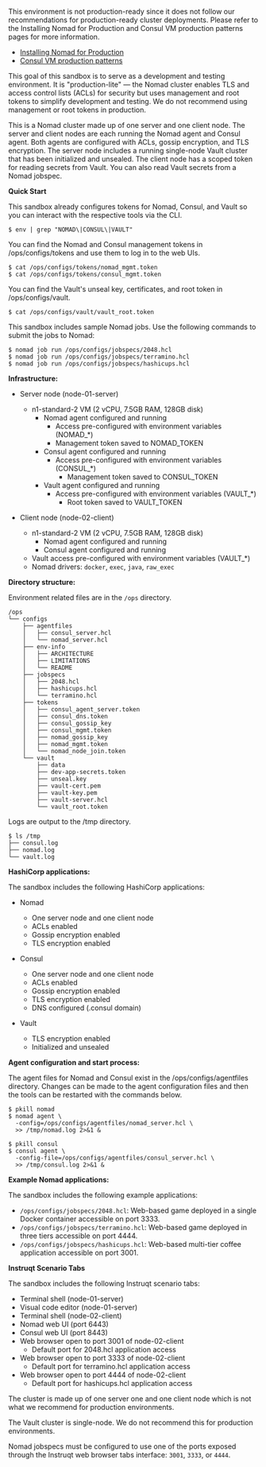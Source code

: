 <Tabs>
<Tab heading="Nomad Sandbox">

<Tabs>
<Tab heading="Overview">

<Warning>

This environment is not production-ready since it does not follow our 
recommendations for production-ready cluster deployments. Please refer to the 
Installing Nomad for Production and Consul VM production patterns pages for
more information.

- [Installing Nomad for Production](/nomad/docs/install/production)
- [Consul VM production patterns](/consul/tutorials/production-vms)

This goal of this sandbox is to serve as a development and testing environment. 
It is "production-lite" — the Nomad cluster enables TLS and access control lists 
(ACLs) for security but uses management and root tokens to simplify development 
and testing. We do not recommend using management or root tokens in production.

</Warning>

This is a Nomad cluster made up of one server and one client node. The server 
and client nodes are each running the Nomad agent and Consul agent. Both agents 
are configured with ACLs, gossip encryption, and TLS encryption.
The server node includes a running single-node Vault cluster that has been 
initialized and unsealed. The client node has a scoped token for reading secrets 
from Vault. You can also read Vault secrets from a Nomad jobspec.

**Quick Start**

This sandbox already configures tokens for Nomad, Consul, and Vault so you can
interact with the respective tools via the CLI.

```shell-session
$ env | grep "NOMAD\|CONSUL\|VAULT"
```

You can find the Nomad and Consul management tokens in /ops/configs/tokens and
use them to log in to the web UIs.

```shell-session
$ cat /ops/configs/tokens/nomad_mgmt.token
$ cat /ops/configs/tokens/consul_mgmt.token
```

You can find the Vault's unseal key, certificates, and root token in /ops/configs/vault.

```shell-session
$ cat /ops/configs/vault/vault_root.token
```

This sandbox includes sample Nomad jobs. Use the following commands to submit 
the jobs to Nomad:

```shell-session
$ nomad job run /ops/configs/jobspecs/2048.hcl
$ nomad job run /ops/configs/jobspecs/terramino.hcl
$ nomad job run /ops/configs/jobspecs/hashicups.hcl
```

</Tab>
<Tab heading="Architecture">

**Infrastructure:**

- Server node (node-01-server)
  - n1-standard-2 VM (2 vCPU, 7.5GB RAM, 128GB disk) 
    - Nomad agent configured and running
      - Access pre-configured with environment variables (NOMAD_*)
      - Management token saved to NOMAD_TOKEN
    - Consul agent configured and running
      - Access pre-configured with environment variables (CONSUL_*)
        - Management token saved to CONSUL_TOKEN
    - Vault agent configured and running
      - Access pre-configured with environment variables (VAULT_*)
        - Root token saved to VAULT_TOKEN

- Client node (node-02-client)
  - n1-standard-2 VM (2 vCPU, 7.5GB RAM, 128GB disk)
    - Nomad agent configured and running
    - Consul agent configured and running
  - Vault access pre-configured with environment variables (VAULT_*)
  - Nomad drivers: `docker`, `exec`, `java`, `raw_exec`

**Directory structure:**

Environment related files are in the `/ops` directory.

<CodeBlockConfig hideClipboard>

```
/ops
└── configs
    ├── agentfiles
    │   ├── consul_server.hcl
    │   └── nomad_server.hcl
    ├── env-info
    │   ├── ARCHITECTURE
    │   ├── LIMITATIONS
    │   └── README
    ├── jobspecs
    │   ├── 2048.hcl
    │   ├── hashicups.hcl
    │   └── terramino.hcl
    ├── tokens
    │   ├── consul_agent_server.token
    │   ├── consul_dns.token
    │   ├── consul_gossip_key
    │   ├── consul_mgmt.token
    │   ├── nomad_gossip_key
    │   ├── nomad_mgmt.token
    │   └── nomad_node_join.token
    └── vault
        ├── data
        ├── dev-app-secrets.token
        ├── unseal.key
        ├── vault-cert.pem
        ├── vault-key.pem
        ├── vault-server.hcl
        └── vault_root.token
```

</CodeBlockConfig>

Logs are output to the /tmp directory.

```shell-session
$ ls /tmp
├── consul.log
├── nomad.log
└── vault.log
```

**HashiCorp applications:**

The sandbox includes the following HashiCorp applications:

- Nomad
  - One server node and one client node
  - ACLs enabled
  - Gossip encryption enabled
  - TLS encryption enabled

- Consul
  - One server node and one client node
  - ACLs enabled
  - Gossip encryption enabled
  - TLS encryption enabled
  - DNS configured (.consul domain)

- Vault
  - TLS encryption enabled
  - Initialized and unsealed

**Agent configuration and start process:**

The agent files for Nomad and Consul exist in the /ops/configs/agentfiles
directory. Changes can be made to the agent configuration files and then the
tools can be restarted with the commands below.

```shell-session
$ pkill nomad
$ nomad agent \
  -config=/ops/configs/agentfiles/nomad_server.hcl \
  >> /tmp/nomad.log 2>&1 &
```

```shell-session
$ pkill consul
$ consul agent \
  -config-file=/ops/configs/agentfiles/consul_server.hcl \
  >> /tmp/consul.log 2>&1 &
```

**Example Nomad applications:**

The sandbox includes the following example applications:

- `/ops/configs/jobspecs/2048.hcl`: Web-based game deployed in a single Docker container accessible on port 3333.
- `/ops/configs/jobspecs/terramino.hcl`: Web-based game deployed in three tiers accessible on port 4444.
- `/ops/configs/jobspecs/hashicups.hcl`: Web-based multi-tier coffee application accessible on port 3001.

**Instruqt Scenario Tabs**

The sandbox includes the following Instruqt scenario tabs:

- Terminal shell (node-01-server)
- Visual code editor (node-01-server)
- Terminal shell (node-02-client)
- Nomad web UI (port 6443)
- Consul web UI (port 8443)
- Web browser open to port 3001 of node-02-client
  - Default port for 2048.hcl application access
- Web browser open to port 3333 of node-02-client
  - Default port for terramino.hcl application access
- Web browser open to port 4444 of node-02-client
  - Default port for hashicups.hcl application access

</Tab>
<Tab heading="Limitations">

The cluster is made up of one server one and one client node which is not what
we recommend for production environments.

The Vault cluster is single-node. We do not recommend this for production
environments.

Nomad jobspecs must be configured to use one of the ports exposed through the
Instruqt web browser tabs interface: `3001`, `3333`, or `4444`.

</Tab>
</Tabs>

</Tab>
</Tabs>